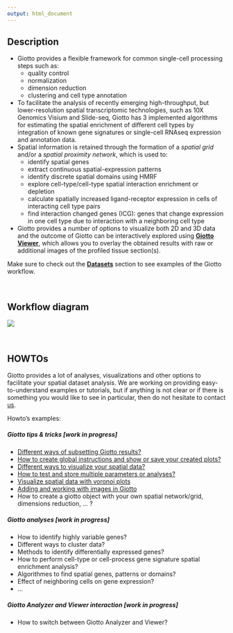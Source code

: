 ```yaml
---
output: html_document
---
```


## Description 
* Giotto provides a flexible framework for common single-cell processing steps such as:  
    + quality control
    + normalization
    + dimension reduction
    + clustering and cell type annotation
* To facilitate the analysis of recently emerging high-throughput, but lower-resolution spatial transcriptomic technologies, such as 10X Genomics Visium and Slide-seq, Giotto has 3 implemented algorithms for estimating the spatial enrichment of different cell types by integration of known gene signatures or single-cell RNAseq expression and annotation data.
* Spatial information is retained through the formation of a *spatial grid* and/or a *spatial proximity network*, which is used to:
    + identify spatial genes
    + extract continuous spatial-expression patterns
    + identify discrete spatial domains using HMRF
    + explore cell-type/cell-type spatial interaction enrichment or depletion
    + calculate spatially increased ligand-receptor expression in cells of interacting cell type pairs
    + find interaction changed genes (ICG): genes that change expression in one cell type due to interaction with a neighboring cell type
* Giotto provides a number of options to visualize both 2D and 3D data and the outcome of Giotto can be interactively explored using [**Giotto Viewer**](http://spatial.rc.fas.harvard.edu/giotto-viewer/), which allows you to overlay the obtained results with raw or additional images of the profiled tissue section(s). 

Make sure to check out the [**Datasets**](https://rubd.github.io/Giotto_site/articles/index.html) section to see examples of the Giotto workflow.

\  

## Workflow diagram 

<img src="../inst/images/general_figs/diagram_giotto_workflow.png" />

\  

## HOWTOs  

Giotto provides a lot of analyses, visualizations and other options to facilitate your spatial dataset analysis.
We are working on providing easy-to-understand examples or tutorials, but if anything is not clear or if there is something you
would like to see in particular, then do not hesitate to contact [us](https://github.com/RubD/Giotto/issues).

Howto's examples:  

##### Giotto tips & tricks [work in progress]
- [Different ways of subsetting Giotto results?](./subset_giotto.html)
- [How to create global instructions and show or save your created plots?](./instructions_and_plotting.html)
- [Different ways to visualize your spatial data?](./visualization_options.html)
- [How to test and store multiple parameters or analyses?](./work_with_multiple_analyses.html)
- [Visualize spatial data with voronoi plots](./howto_voronoi_plots.html)
- [Adding and working with images in Giotto](./howto_images.html)
- How to create a giotto object with your own spatial network/grid, dimensions reduction, ... ?  

##### Giotto analyses [work in progress]
- How to identify highly variable genes?  
- Different ways to cluster data?
- Methods to identify differentially expressed genes?  
- How to perform cell-type or cell-process gene signature spatial enrichment analysis?
- Algorithmes to find spatial genes, patterns or domains?
- Effect of neighboring cells on gene expression?  
- ...

##### Giotto Analyzer and Viewer interaction [work in progress]
- How to switch between Giotto Analyzer and Viewer?


\  

